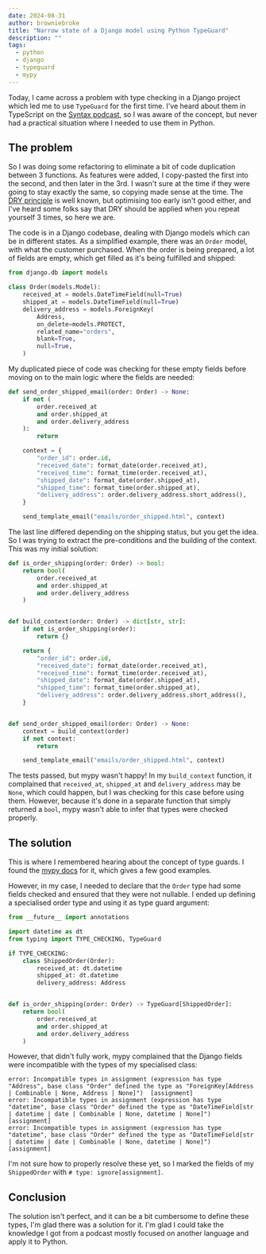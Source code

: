 ```yaml
---
date: 2024-08-31
author: browniebroke
title: "Narrow state of a Django model using Python TypeGuard"
description: ""
tags:
  - python
  - django
  - typeguard
  - mypy
---
```


Today, I came across a problem with type checking in a Django project which led me to use `TypeGuard` for the first time. I've heard about them in TypeScript on the [Syntax podcast](https://syntax.fm/), so I was aware of the concept, but never had a practical situation where I needed to use them in Python.

## The problem

So I was doing some refactoring to eliminate a bit of code duplication between 3 functions. As features were added, I copy-pasted the first into the second, and then later in the 3rd. I wasn't sure at the time if they were going to stay exactly the same, so copying made sense at the time. The [DRY principle](https://en.wikipedia.org/wiki/Don%27t_repeat_yourself) is well known, but optimising too early isn't good either, and I've heard some folks say that DRY should be applied when you repeat yourself 3 times, so here we are.

The code is in a Django codebase, dealing with Django models which can be in different states. As a simplified example, there was an `Order` model, with what the customer purchased. When the order is being prepared, a lot of fields are empty, which get filled as it's being fulfilled and shipped:

```python
from django.db import models

class Order(models.Model):
    received_at = models.DateTimeField(null=True)
    shipped_at = models.DateTimeField(null=True)
    delivery_address = models.ForeignKey(
        Address,
        on_delete=models.PROTECT,
        related_name="orders",
        blank=True,
        null=True,
    )
```

My duplicated piece of code was checking for these empty fields before moving on to the main logic where the fields are needed:

```python
def send_order_shipped_email(order: Order) -> None:
    if not (
        order.received_at
        and order.shipped_at
        and order.delivery_address
    ):
        return

    context = {
        "order_id": order.id,
        "received_date": format_date(order.received_at),
        "received_time": format_time(order.received_at),
        "shipped_date": format_date(order.shipped_at),
        "shipped_time": format_time(order.shipped_at),
        "delivery_address": order.delivery_address.short_address(),
    }

    send_template_email("emails/order_shipped.html", context)
```

The last line differed depending on the shipping status, but you get the idea. So I was trying to extract the pre-conditions and the building of the context. This was my initial solution:

```python
def is_order_shipping(order: Order) -> bool:
    return bool(
        order.received_at
        and order.shipped_at
        and order.delivery_address
    )


def build_context(order: Order) -> dict[str, str]:
    if not is_order_shipping(order):
        return {}

    return {
        "order_id": order.id,
        "received_date": format_date(order.received_at),
        "received_time": format_time(order.received_at),
        "shipped_date": format_date(order.shipped_at),
        "shipped_time": format_time(order.shipped_at),
        "delivery_address": order.delivery_address.short_address(),
    }


def send_order_shipped_email(order: Order) -> None:
    context = build_context(order)
    if not context:
        return

    send_template_email("emails/order_shipped.html", context)
```

The tests passed, but mypy wasn't happy! In my `build_context` function, it complained that `received_at`, `shipped_at` and `delivery_address` may be `None`, which could happen, but I was checking for this case before using them. However, because it's done in a separate function that simply returned a `bool`, mypy wasn't able to infer that types were checked properly.

## The solution

This is where I remembered hearing about the concept of type guards. I found the [mypy docs](https://mypy.readthedocs.io/en/stable/type_narrowing.html#user-defined-type-guards) for it, which gives a few good examples.

However, in my case, I needed to declare that the `Order` type had some fields checked and ensured that they were not nullable. I ended up defining a specialised order type and using it as type guard argument:

```python {7-10,13}
from __future__ import annotations

import datetime as dt
from typing import TYPE_CHECKING, TypeGuard

if TYPE_CHECKING:
    class ShippedOrder(Order):
        received_at: dt.datetime
        shipped_at: dt.datetime
        delivery_address: Address


def is_order_shipping(order: Order) -> TypeGuard[ShippedOrder]:
    return bool(
        order.received_at
        and order.shipped_at
        and order.delivery_address
    )
```

However, that didn't fully work, mypy complained that the Django fields were incompatible with the types of my specialised class:

```
error: Incompatible types in assignment (expression has type "Address", base class "Order" defined the type as "ForeignKey[Address | Combinable | None, Address | None]")  [assignment]
error: Incompatible types in assignment (expression has type "datetime", base class "Order" defined the type as "DateTimeField[str | datetime | date | Combinable | None, datetime | None]")  [assignment]
error: Incompatible types in assignment (expression has type "datetime", base class "Order" defined the type as "DateTimeField[str | datetime | date | Combinable | None, datetime | None]")  [assignment]
```

I'm not sure how to properly resolve these yet, so I marked the fields of my `ShippedOrder` with `# type: ignore[assignment]`.

## Conclusion

The solution isn't perfect, and it can be a bit cumbersome to define these types, I'm glad there was a solution for it. I'm glad I could take the knowledge I got from a podcast mostly focused on another language and apply it to Python.

